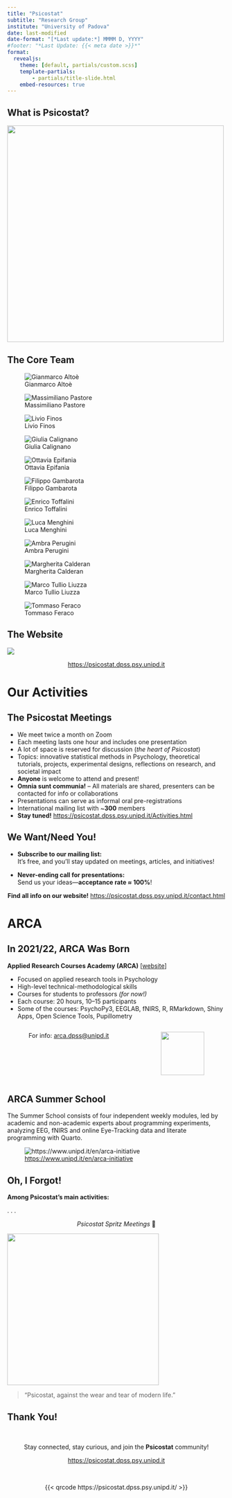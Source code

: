 ```yaml
---
title: "Psicostat"
subtitle: "Research Group"
institute: "University of Padova"
date: last-modified 
date-format: "[*Last update:*] MMMM D, YYYY"
#footer: "*Last Update: {{< meta date >}}*"
format: 
  revealjs:
    theme: [default, partials/custom.scss]
    template-partials:
        - partials/title-slide.html
    embed-resources: true
---
```



## What is Psicostat?

![](img/chi_siamo_2.png){fig-align="center" height="500px"}


## The Core Team

::: {layout-nrow=3}
![Gianmarco Altoè](img/altoe.png)

![Massimiliano Pastore](img/pastore.png)

![Livio Finos](img/finos.png)

![Giulia Calignano](img/calignano.png)

![Ottavia Epifania](img/epifania.png)

![Filippo Gambarota](img/gambarota.png)

![Enrico Toffalini](img/toffalini.png)

![Luca Menghini](img/menghini.png)

![Ambra Perugini](img/perugini.png)

![Margherita Calderan](img/calderan.png)

![Marco Tullio Liuzza](img/liuzza.png)

![Tommaso Feraco](img/feraco.png)
:::

## The Website

![](img/web_s.png){fig-align="center"}

<center>
[https://psicostat.dpss.psy.unipd.it](https://psicostat.dpss.psy.unipd.it)
</center>

# Our Activities

## The Psicostat Meetings

:::{.smaller}
- We meet twice a month on Zoom  
- Each meeting lasts one hour and includes one presentation  
- A lot of space is reserved for discussion (*the heart of Psicostat*)  
- Topics: innovative statistical methods in Psychology, theoretical tutorials, projects, experimental designs, reflections on research, and societal impact  
- **Anyone** is welcome to attend and present!  
- **Omnia sunt communia!** – All materials are shared, presenters can be contacted for info or collaborations  
- Presentations can serve as informal oral pre-registrations  
- International mailing list with ~**300** members  
- **Stay tuned!** [https://psicostat.dpss.psy.unipd.it/Activities.html](https://psicostat.dpss.psy.unipd.it/Activities.html)
:::

## We Want/Need You!

- **Subscribe to our mailing list:**  
  It's free, and you'll stay updated on meetings, articles, and initiatives!

- **Never-ending call for presentations:**  
  Send us your ideas—**acceptance rate ≈ 100%**!

<center>
**Find all info on our website!** [https://psicostat.dpss.psy.unipd.it/contact.html](https://psicostat.dpss.psy.unipd.it/contact.html)
</center>

# ARCA

## In 2021/22, ARCA Was Born

:::{.smaller}

**Applied Research Courses Academy (ARCA)** [[website](https://www.dpss.unipd.it/applied-research-courses-academy-arca)]

- Focused on applied research tools in Psychology  
- High-level technical-methodological skills  
- Courses for students to professors *(for now!)*  
- Each course: 20 hours, 10–15 participants  
- Some of the courses: PsychoPy3, EEGLAB, fNIRS, R, RMarkdown, Shiny Apps, Open Science Tools, Pupillometry

:::

<center>
::: {.columns}
::: {.column}
For info: [arca.dpss@unipd.it](mailto:arca.dpss@unipd.it)
:::
::: {.column}
![](img/arca_logo.png){width=100px}
:::
:::
</center>

## ARCA Summer School

The Summer School consists of four independent weekly modules, led by academic and non-academic experts about programming experiments, analyzing EEG, fNIRS and online Eye-Tracking data and literate programming with Quarto.

![[https://www.unipd.it/en/arca-initiative](https://www.unipd.it/en/arca-initiative)](img/arca-summer-school.png){fig-align="center"}

## Oh, I Forgot!

**Among Psicostat's main activities:**  

. . .

<center>
*Psicostat Spritz Meetings* 🍹
</center>

![](img/cynar.png){height=350px fig-align="center"}

> "Psicostat, against the wear and tear of modern life."

## Thank You!

</br>

<center>
Stay connected, stay curious, and join the **Psicostat** community!

[https://psicostat.dpss.psy.unipd.it](https://psicostat.dpss.psy.unipd.it)

</br>

{{< qrcode https://psicostat.dpss.psy.unipd.it/ >}}

</center>
